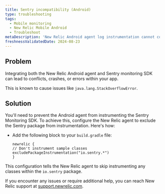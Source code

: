 ```yaml
---
title: Sentry incompatibility (Android)
type: troubleshooting
tags:
  - Mobile monitoring
  - New Relic Mobile Android
  - Troubleshoot
metaDescription: 'New Relic Android agent log instrumentation cannot coexist with Sentry Android.'
freshnessValidatedDate: 2024-08-23
---
```


## Problem

Integrating both the New Relic Android agent and Sentry monitoring SDK can lead to conflicts, crashes, or errors within your app.

This is known to cause issues like `java.lang.StackOverflowError`.

## Solution

You'll need to prevent the Android agent from instrumenting the Sentry Monitoring SDK. To achieve this, configure the New Relic agent to exclude the Sentry package from instrumentation. Here's how:

* Add the following block to your `build.gradle` file:

    ```
    newrelic {
    // Don't instrument sample classes
    excludePackageInstrumentation("io.sentry.*")
    }
    ```

This configuration tells the New Relic agent to skip instrumenting any classes within the `io.sentry` package.

If you encounter any issues or require additional help, you can reach New Relic support at [support.newrelic.com](https://support.newrelic.com).

